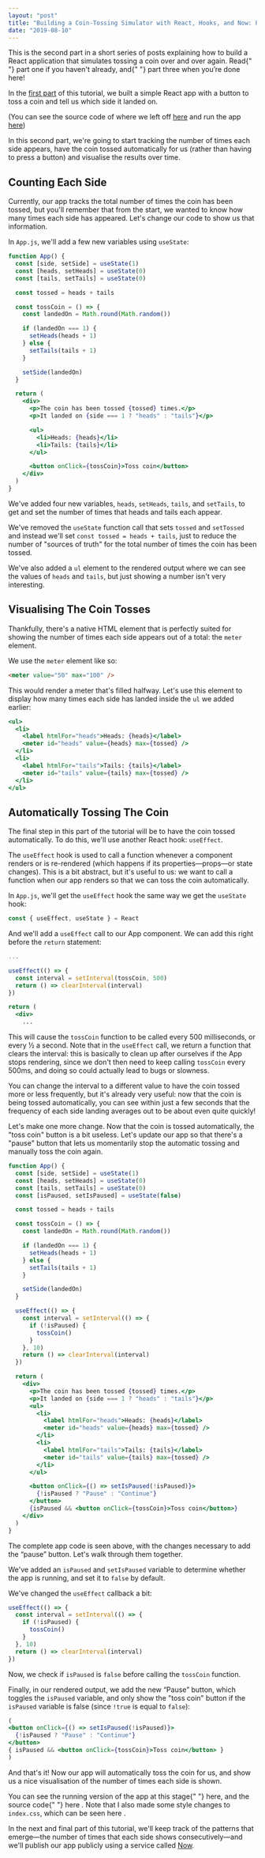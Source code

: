 ```yaml
---
layout: "post"
title: "Building a Coin-Tossing Simulator with React, Hooks, and Now: Part 2"
date: "2019-08-10"
---
```


<Note>
  This is the second part in a short series of posts explaining how to build a
  React application that simulates tossing a coin over and over again. Read{" "}
  <Link href="/blog/2019/toss-a-coin-with-react-part-1/">part one</Link> if you
  haven't already, and{" "}
  <Link href="/blog/2020/toss-a-coin-with-react-part-3/">part three</Link> when
  you’re done here!
</Note>

In the [first part](/2019/07/29/toss-a-coin-with-react-part-1/) of this
tutorial, we built a simple React app with a button to toss a coin and tell us
which side it landed on.

(You can see the source code of where we left off
[here](https://github.com/daneden/react-coin-toss/tree/549b8db01a10ebaff0766364f3cf48735aa4da21)
and run the app [here](https://coin-toss-1fikjgmoj.now.sh))

In this second part, we're going to start tracking the number of times each side
appears, have the coin tossed automatically for us (rather than having to press
a button) and visualise the results over time.

## Counting Each Side

Currently, our app tracks the total number of times the coin has been tossed,
but you'll remember that from the start, we wanted to know how many times each
side has appeared. Let's change our code to show us that information.

In `App.js`, we'll add a few new variables using `useState`:

```jsx
function App() {
  const [side, setSide] = useState(1)
  const [heads, setHeads] = useState(0)
  const [tails, setTails] = useState(0)

  const tossed = heads + tails

  const tossCoin = () => {
    const landedOn = Math.round(Math.random())

    if (landedOn === 1) {
      setHeads(heads + 1)
    } else {
      setTails(tails + 1)
    }

    setSide(landedOn)
  }

  return (
    <div>
      <p>The coin has been tossed {tossed} times.</p>
      <p>It landed on {side === 1 ? "heads" : "tails"}</p>

      <ul>
        <li>Heads: {heads}</li>
        <li>Tails: {tails}</li>
      </ul>

      <button onClick={tossCoin}>Toss coin</button>
    </div>
  )
}
```

We've added four new variables, `heads`, `setHeads`, `tails`, and `setTails`, to
get and set the number of times that heads and tails each appear.

We've removed the `useState` function call that sets `tossed` and `setTossed`
and instead we'll set `const tossed = heads + tails`, just to reduce the number
of "sources of truth" for the total number of times the coin has been tossed.

We've also added a `ul` element to the rendered output where we can see the
values of `heads` and `tails`, but just showing a number isn't very interesting.

## Visualising The Coin Tosses

Thankfully, there's a native HTML element that is perfectly suited for showing
the number of times each side appears out of a total: the `meter` element.

We use the `meter` element like so:

```html
<meter value="50" max="100" />
```

This would render a meter that's filled halfway. Let's use this element to
display how many times each side has landed inside the `ul` we added earlier:

```jsx
<ul>
  <li>
    <label htmlFor="heads">Heads: {heads}</label>
    <meter id="heads" value={heads} max={tossed} />
  </li>
  <li>
    <label htmlFor="tails">Tails: {tails}</label>
    <meter id="tails" value={tails} max={tossed} />
  </li>
</ul>
```

## Automatically Tossing The Coin

The final step in this part of the tutorial will be to have the coin tossed
automatically. To do this, we'll use another React hook: `useEffect`.

The `useEffect` hook is used to call a function whenever a component renders or
is re-rendered (which happens if its properties—props—or state changes). This is
a bit abstract, but it's useful to us: we want to call a function when our app
renders so that we can toss the coin automatically.

In `App.js`, we'll get the `useEffect` hook the same way we get the `useState`
hook:

```jsx
const { useEffect, useState } = React
```

And we'll add a `useEffect` call to our App component. We can add this right
before the `return` statement:

```jsx
...

useEffect(() => {
  const interval = setInterval(tossCoin, 500)
  return () => clearInterval(interval)
})

return (
  <div>
    ...
```

This will cause the `tossCoin` function to be called every 500 milliseconds, or
every ½ a second. Note that in the `useEffect` call, we return a function that
clears the interval: this is basically to clean up after ourselves if the App
stops rendering, since we don't then need to keep calling `tossCoin` every
500ms, and doing so could actually lead to bugs or slowness.

You can change the interval to a different value to have the coin tossed more or
less frequently, but it's already very useful: now that the coin is being tossed
automatically, you can see within just a few seconds that the frequency of each
side landing averages out to be about even quite quickly!

Let's make one more change. Now that the coin is tossed automatically, the "toss
coin" button is a bit useless. Let's update our app so that there's a "pause"
button that lets us momentarily stop the automatic tossing and manually toss the
coin again.

```jsx
function App() {
  const [side, setSide] = useState(1)
  const [heads, setHeads] = useState(0)
  const [tails, setTails] = useState(0)
  const [isPaused, setIsPaused] = useState(false)

  const tossed = heads + tails

  const tossCoin = () => {
    const landedOn = Math.round(Math.random())

    if (landedOn === 1) {
      setHeads(heads + 1)
    } else {
      setTails(tails + 1)
    }

    setSide(landedOn)
  }

  useEffect(() => {
    const interval = setInterval(() => {
      if (!isPaused) {
        tossCoin()
      }
    }, 10)
    return () => clearInterval(interval)
  })

  return (
    <div>
      <p>The coin has been tossed {tossed} times.</p>
      <p>It landed on {side === 1 ? "heads" : "tails"}</p>
      <ul>
        <li>
          <label htmlFor="heads">Heads: {heads}</label>
          <meter id="heads" value={heads} max={tossed} />
        </li>
        <li>
          <label htmlFor="tails">Tails: {tails}</label>
          <meter id="tails" value={tails} max={tossed} />
        </li>
      </ul>

      <button onClick={() => setIsPaused(!isPaused)}>
        {!isPaused ? "Pause" : "Continue"}
      </button>
      {isPaused && <button onClick={tossCoin}>Toss coin</button>}
    </div>
  )
}
```

The complete app code is seen above, with the changes necessary to add the
“pause” button. Let's walk through them together.

We've added an `isPaused` and `setIsPaused` variable to determine whether the
app is running, and set it to `false` by default.

We've changed the `useEffect` callback a bit:

```js
useEffect(() => {
  const interval = setInterval(() => {
    if (!isPaused) {
      tossCoin()
    }
  }, 10)
  return () => clearInterval(interval)
})
```

Now, we check if `isPaused` is `false` before calling the `tossCoin` function.

Finally, in our rendered output, we add the new “Pause” button, which toggles
the `isPaused` variable, and only show the "toss coin" button if the `isPaused`
variable is false (since `!true` is equal to `false`):

```jsx
(
<button onClick={() => setIsPaused(!isPaused)}>
  {!isPaused ? "Pause" : "Continue"}
</button>
{ isPaused && <button onClick={tossCoin}>Toss coin</button> }
)
```

And that's it! Now our app will automatically toss the coin for us, and show us
a nice visualisation of the number of times each side is shown.

<Note>
  You can see the running version of the app at this stage{" "}
  <Link href="https://react-coin-toss-42i9s0vkn.now.sh">here</Link>, and the
  source code{" "}
  <Link href="https://github.com/daneden/react-coin-toss/tree/9006016cd3fb3a56d5961140db92e14c5ae19d74">
    here
  </Link>
  . Note that I also made some style changes to <Code>index.css</Code>, which can
  be seen <Link href="https://github.com/daneden/react-coin-toss/blob/9006016cd3fb3a56d5961140db92e14c5ae19d74/src/index.css">
    here
  </Link>.
</Note>

In the next and final part of this tutorial, we'll keep track of the patterns
that emerge—the number of times that each side shows consecutively—and we'll
publish our app publicly using a service called [Now](https://zeit.co/now).
